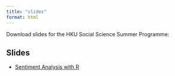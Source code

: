 ```yaml
---
title: "slides"
format: html 
---
```



Download slides for the HKU Social Science Summer Programme:

::: {.callout icon=false}

## Slides


- [Sentiment Analysis with R](Workshop_Sentiment_Analysis_R_v2.html)

<!--
- <a href="https://kwan-msda.github.io/HKU_Summer_Programme/Workshop_Sentiment_Analysis_R_v2.html" download>Sentiment Analysis with R</a>
-->



:::
